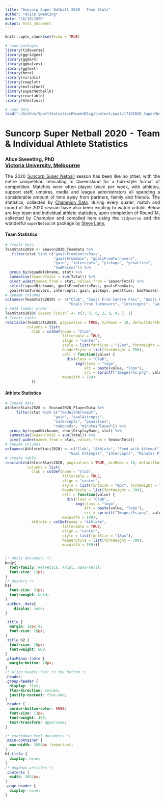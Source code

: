 ```yaml
---
title: "Suncorp Super Netball 2020 - Team Stats"
author: "Alice Sweeting"
date: "18/10/2020"
output: html_document
---
```


<style>
body {
text-align: justify}
</style>

```r
knitr::opts_chunk$set(echo = TRUE)

# Load packages
library(tidyverse)
library(ggridges)
library(ggdark)
library(gghalves)
library(ggtext)
library(here)
library(viridis)
library(cowplot)
library(extrafont)
library(superNetballR)
library(reactable)
library(htmltools)

# Load data
load("~/GitHub/SportStatisticsRSweetBlog/content/post/17102020_SuperNetballGF/SuncorpSuperNetball2020Data.RData")
```

# Suncorp Super Netball 2020 - Team & Individual Athlete Statistics
### Alice Sweeting, PhD <br> [Victoria University, Melbourne](https://www.vu.edu.au/) {.tabset}

The 2020 [Suncorp Super Netball](https://supernetball.com.au/) season has been like no other, with the entire competition relocating to Queensland for a hub-style format of competition. Matches were often played twice per week, with athletes, support staff, umpires, media and league administrators all spending a considerable amount of time away from partners, family and friends. The statistics, collected by [Champion Data](https://mc.championdata.com/super_netball/index.html), during every quater, match and round of the 2020 season have also been exciting to watch unfold. Below are key team and individual athlete statistics, upon completion of Round 14, collected by Champion and compiled here using the `tidyverse` and the wonderful `superNetballR` package by [Steve Lane.](https://github.com/SteveLane/superNetballR)

#### Team Statistics

```r
# Create data
TeamStats2020 <- Season2020_TeamData %>% 
   filter(stat %in% c("goalsFromCentrePass", 
                      "goalsFromGain", "goalsFromTurnovers",
                      "gain", "intercepts", "pickups", "penalties",  
                      "badPasses")) %>% 
  group_by(squadNickname, stat) %>% 
  summarise(SeasonTotal = sum(Total)) %>% 
  pivot_wider(names_from = stat, values_from = SeasonTotal) %>% 
  select(squadNickname, goalsFromCentrePass, goalsFromGain, 
  goalsFromTurnovers, intercepts, gain, pickups, penalties, badPasses)
# Rename columns
colnames(TeamStats2020) <- c("Club", "Goals From Centre Pass", "Goals From Gain", 
                             "Goals From Turnovers", "Intercepts", "Gains", "Pickups", "Penalties", "Bad Passes")
# Rd14 ladder order
TeamStats2020$`Season Finish` <- c(3, 5, 6, 2, 8, 4, 7, 1)
# Create table
reactable(TeamStats2020, pagination = TRUE, minRows = 10, defaultSortOrder = "asc", defaultSorted = "Season Finish", showSortIcon = TRUE, borderless = TRUE, highlight = TRUE, searchable = FALSE, defaultColDef = colDef(headerClass = "header", align = "center"),
          columns = list(
            Club = colDef(name = "Club",
                          filterable = TRUE,
                          align = "center", 
                          style = list(fontSize = "12px", fontWeight = "bold"),
                          headerStyle = list(fontWeight = 700),
                          cell = function(value) {
                            div(class = "Club",
                                img(class = "logo", 
                                    alt = paste(value, "logo"), 
                                    src = sprintf("Images/%s.png", value)))}, 
                          maxWidth = 100)
            ))
```

#### Athlete Statistics
```r
# Create data
AthleteStats2020 <- Season2020_PlayerData %>% 
     filter(stat %in% c("feedWithAttempt", 
                      "gain", "goalAttempts",
                      "intercepts", "penalties",  
                      "rebounds", "minutesPlayed")) %>% 
  group_by(squadNickname, shortDisplayName, stat) %>% 
  summarise(SeasonTotal = sum(Total)) %>% 
  pivot_wider(names_from = stat, values_from = SeasonTotal)
# Rename columns
colnames(AthleteStats2020) <- c("Club", "Athlete", "Feed with Attempt", "Gains", 
                             "Goal Attempts", "Intercepts", "Minutes Played", "Penalties", "Rebounds")
# Create table
reactable(AthleteStats2020, pagination = TRUE, minRows = 10, defaultSortOrder = "desc", defaultSorted = "Minutes Played", showSortIcon = TRUE, borderless = TRUE, height = 900, highlight = TRUE, searchable = FALSE, defaultColDef = colDef(headerClass = "header", align = "center"),
          columns = list(
            Club = colDef(name = "Club",
                          filterable = TRUE,
                          align = "center", 
                          style = list(fontSize = "8px", fontWeight = "bold"),
                          headerStyle = list(fontWeight = 700),
                          cell = function(value) {
                            div(class = "Club",
                                img(class = "logo", 
                                    alt = paste(value, "logo"), 
                                    src = sprintf("Images/%s.png", value)))}, 
                          maxWidth = 100),
            Athlete = colDef(name = "Athlete",
                          filterable = TRUE,
                          align = "center", 
                          style = list(fontSize = "18px"),
                          headerStyle = list(fontWeight = 700),  
                          maxWidth = 500)))
  
```


```css
/* Whole document: */
body{
  font-family: Helvetica, Arial, sans-serif;
  font-size: 12pt;
}
/* Headers */
h1{
  font-size: 32px;
  font-weight: bold;
}
.author,.date{
    display: none;
}

.title {
  margin: 18px 0;
  font-size: 16px;
}
.title h2 {
  font-size: 20px;
  font-weight: 600;
}
.plusMinus-table {
  margin-bottom: 20px;
}
/* Align header text to the bottom */
.header,
.group-header {
  display: flex;
  flex-direction: column;
  justify-content: flex-end;
}
.header {
  border-bottom-color: #555;
  font-size: 13px;
  font-weight: 400;
  text-transform: uppercase;
}

```


```css
/* rmarkdown html documents */
.main-container {
  max-width: 1054px !important;
}
h1.title {
  display: none;
}
/* pkgdown articles */
.contents {
  width: 1054px;
}
.page-header {
  display: none;
}
```

